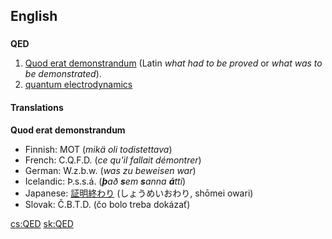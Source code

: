 ==English==
{{wikipedia}}
==={{initialism}}===
'''QED'''

# [[quod erat demonstrandum|Quod erat demonstrandum]] (Latin ''what had to be proved'' or ''what was to be demonstrated'').
# [[quantum electrodynamics]]

====Translations====
'''Quod erat demonstrandum'''

*Finnish: MOT (''mikä oli todistettava'')
*French: C.Q.F.D. (''ce qu'il fallait démontrer'')
*German: W.z.b.w. (''was zu beweisen war'')
*Icelandic: Þ.s.s.á. ('''''þ'''að '''s'''em '''s'''anna '''á'''tti'')
*Japanese: [[証明終わり]] (しょうめいおわり, shōmei owari)
*Slovak: Č.B.T.D. (čo bolo treba dokázať)

[[cs:QED]]
[[sk:QED]]